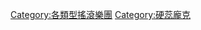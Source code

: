 {{Commonscat|Alternative rock groups}}

[[Category:各類型搖滾樂團|Category:各類型搖滾樂團]]
[[Category:硬蕊龐克|Category:硬蕊龐克]]